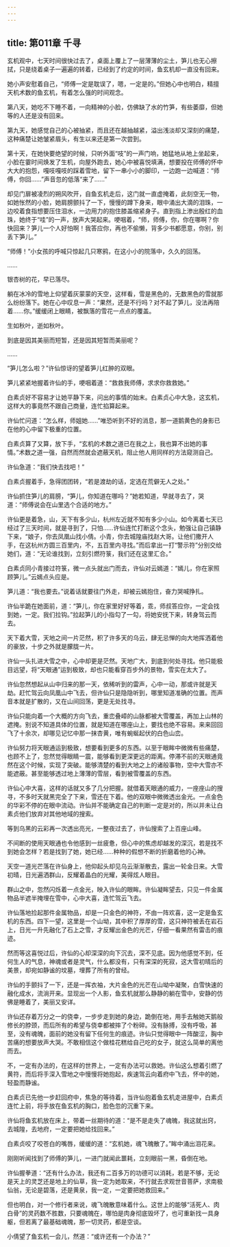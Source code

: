 ```yaml
---
---
---
```

title: 第011章 千寻
---





玄机观中，七天时间很快过去了，桌面上覆上了一层薄薄的尘土，笋儿也无心擦拭，只是绕着桌子一遍遍的转着，已经到了约定的时间，鱼玄机却一直没有回来。

她小声安慰着自己，“师傅一定是耽误了，嗯，一定是的。”但她心中也明白，精擅天机术数的鱼玄机，有着怎么强的时间观念。

第八天，她吃不下睡不着，一向精神的小脸，仿佛缺了水的竹笋，有些萎靡，但她等的人还是没有回来。

第九天，她感觉自己的心被抽紧，而且还在越抽越紧，溢出浅淡却又深刻的痛楚，这种痛楚让她皱紧眉头，有生以来还是第一次尝到。

第十天，在她快要绝望的时候，只听外面“吱”的一声门响，她猛地从地上坐起来，小脸在霎时间焕发了生机，向屋外跑去，她心中被喜悦填满，想要投在师傅的怀中大大的抱怨，嘎吱嘎吱的踩着雪地，留下一串小小的脚印，一边跑一边喊道：“师傅，你回……”声音忽的低落“来了……”

却见门扉被凌烈的朔风吹开，自鱼玄机走后，这门就一直虚掩着，此刻空无一物，如她怅然的小脸，她肩膀颤抖了一下，慢慢的蹲下身来，眼中涌出大滴的泪珠，一边咬着食指想要压住泪水，一边用力的抱住膝盖缩紧身子。直到指上渗出殷红的血珠，她终于“哇”的一声，放声大哭起来。哽咽着，“师，师傅，你，你在哪啊？你快回来？笋儿一个人好怕啊！我答应你，再也不偷懒，背多少书都愿意，你别，别丢下笋儿。”

“师傅！”小女孩的呼喊只惊起几只寒鸦，在这小小的院落中，久久的回荡。

……

银杏树的花，早已落尽。

躺在冰冷的雪地上仰望着灰蒙蒙的天空，这样看，雪是黑色的，无数黑色的雪就那么纷纷落下。她在心中叹息一声：“果然，还是不行吗？对不起了笋儿，没法再陪着……你。”缓缓闭上眼睛，被飘落的雪花一点点的覆盖。

生如秋叶，逝如秋叶。

到底是因其美丽而短暂，还是因其短暂而美丽呢？

……

“笋儿怎么啦？”许仙惊讶的望着笋儿红肿的双眼。

笋儿紧紧地握着许仙的手，哽咽着道：“救救我师傅，求求你救救她。”

白素贞好不容易才让她平静下来，问出的事情的始末。白素贞心中大急，这玄机，这样大的事竟然不跟自己商量，连忙掐算起来。

许仙忙问道：“怎么样，师姐她……”唯恐听到不好的消息，那一道鹅黄色的身影已在他的心中留下极重的位置。

白素贞算了又算，放下手，“玄机的术数之道已在我之上，我也算不出她的事情。”术数之道一强，自然而然就会遮蔽天机，阻止他人用同样的方法窥测自己。

许仙急道：“我们快去找吧！”

白素贞握着手，急得团团转，“若是渡劫的话，定选在荒僻无人之处。”

许仙抓住笋儿的肩膀，“笋儿，你知道在哪吗？”她若知道，早就寻去了，哭道：“师傅说会在山里选个合适的地方。”

许仙更是着急，山，天下有多少山，杭州左近就不知有多少小山。如今离着七天已经过了三天时间，就是寻到了，只怕……许仙连忙打断这个念头，勉强让自己镇静下来，“娘子，你去凤凰山找小倩。小青，你去城隍庙找赵大哥。让他们撒开人手，在这杭州方圆三百里内，不，五百里内寻找。”而后拿出一打“警示符”分别交给她们，道：“无论谁找到，立刻引燃符箓，我们还在这里汇合。”

白素贞同小青接过符箓，微一点头就出门而去，许仙对云嫣道：“嫣儿，你在家照顾笋儿。”云嫣点头应是。

笋儿道：“我也要去。”说着话就要往门外走，却被云嫣抱住，奋力哭喊挣扎。

许仙半跪在她面前，道：“笋儿，你在家里好好等着，乖，师叔答应你，一定会找到她，一定。我们拉钩。”拉起笋儿的小指勾了一勾，将她安抚下来，转身驾云而去。

天下着大雪，天地之间一片茫然，积了许多天的乌云，肆无忌惮的向大地挥洒着他的豪放，十步之外就是朦胧一片。

许仙一头扎进大雪之中，心中却更是茫然。天地广大，到底到何处寻找。他只能极目远望，将“天眼通”运到极致，却也只能看穿百步外的景物，雪实在太大了。

许仙忽然想起从山中归来的那一天，依稀听到的雷声，心中一动，那或许就是天劫。赶忙驾云向凤凰山中飞去，但许仙只是隐隐听到，哪里知道准确的位置。而声音本就是扩散的，又在山间回荡，更是无处找寻。

许仙只能向着一个大概的方向飞去，重峦叠嶂的山脉都被大雪覆盖，再加上山林的遮掩。别说不知道具体的位置，就是知道在哪座山上，要找也绝不容易。来来回回飞了十余次，却哪见记忆中那一抹杏黄，唯有蜿蜒起伏的白色山峦。

许仙努力将天眼通运到极致，想要看到更多的东西。以至于眼眸中微微有些痛楚，也顾不上了，忽然觉得眼睛一震，能够看到更深更远的距离。停滞不前的天眼通竟然在这个时候，实现了突破。能够清楚的看到大地之上的诸般事物，空中大雪亦不能遮蔽。甚至能够透过地上薄薄的雪层，看到被雪覆盖的东西。

许仙心中大喜，这样的话就又多了几分把握。就借着天眼通的威力，一座座山的搜寻，不多时天就黑完全了下来，雪还在下着。他的双眼中微微透出金光。一点金色的华彩不停的在眼中流动。许仙并不能确定自己的判断一定是对的，所以并未让白素贞他们放弃对其他地域的搜索。

等到乌黑的云彩再一次透出亮光，一整夜过去了，许仙搜索了上百座山峰。

不间断的使用天眼通也令他感到一丝疲惫，但心中的焦虑却越发的深沉，若是找不到她会怎样？若是找到了她，她已经……种种的假想不断的折磨着他的心神。

天空一道光芒落在许仙身上，他仰起头却见乌云渐渐散去，露出一轮金日来。大雪初晴，日光遍洒群山，反耀着晶白的光耀，美得炫人眼目。

群山之中，忽然闪烁着一点金光，映入许仙的眼眸。许仙凝眸望去，只见一件金属物品半遮半掩埋在雪中，心中大喜，连忙驾云飞去。

许仙落地捡起那件金属物品，却是一只金色的神符，不由一阵欢喜，这一定是鱼玄机的东西。四下一望，这里是一个山坳，其中积了厚厚的雪，这只神符被丢在岩石上，日光一升先融化了石上之雪，才反耀出金色的光芒，仔细一看果然有雷击的痕迹。

然而等这喜悦过后，许仙的心却深深的向下沉去，深不见底。因为他感觉不到，任何生人的气息，神魂或者是灵气，什么都没有，只有深深的死寂，这大雪初晴后的美景，却宛如静谧的坟墓，埋葬了所有的曾经。

许仙的手颤抖了一下，还是一挥衣袖，大片金色的光芒在山坳中凝聚，白雪快速的融化成水，流淌开来。显现出一个人影，鱼玄机就那么静静的躺在雪中，安静的仿佛是睡着了，美丽又安详。

许仙还存着万分之一的侥幸，一步步走到她的身边，跪倒在地，用手去触她天鹅般修长的脖颈，而后所有的希望与侥幸都被摔了个粉碎。没有脉搏，没有呼吸，甚至，没有魂魄，面前的她没有留下任何生的痕迹。许仙只觉得眼中一阵酸涩，胸中苦痛的想要放声大哭。不敢相信这个做桂花糕给自己吃的女子，就这么简单的离他而去。

不，一定有办法的，在这样的世界上，一定有办法可以救她。许仙这么想着引燃了黄符，而后将手深入雪地之中慢慢将她抱起，疾速驾云向着府中飞去，怀中的她，轻盈而静谧。

白素贞已先他一步赶回府中，焦急的等待着，当许仙抱着鱼玄机走进屋中，白素贞连忙上前，将手放在鱼玄机的胸口，脸色忽的沉重下来。

许仙将鱼玄机放在床上，带着一丝期待的道：“是不是走失了魂魄，我这就出窍，去城隍，去地府，一定要把她给找回来。”

白素贞咬了咬苍白的嘴唇，缓缓的道：“玄机她，魂飞魄散了。”眸中涌出泪花来。

刚刚听闻找到了师傅的笋儿，一进门就闻此噩耗，立刻眼前一黑，昏倒在地。

许仙握拳道：“还有什么办法，我还有二百多万的功德可以消耗，若是不够，无论是天上的灵芝还是地上的仙草，我一定为她取来，不行就去求观世音菩萨，求南极仙翁，无论是碧落，还是黄泉，我一定，一定要把她救回来。”

但也明白，对一个修行者来说，魂飞魄散意味着什么。这世上的能够“活死人、肉白骨”的灵药数不胜数，只要魂魄在，哪怕是肉身彻底毁坏了，也可重新找一具身躯，但若离了最基础魂魄，那一切灵药，都是空谈。

小倩望了鱼玄机一会儿，然道：“或许还有一个办法？”